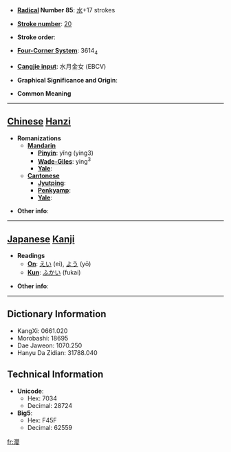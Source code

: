 * '''[[Wiktionary:Chinese radical index| Radical]] Number 85''': [[Wiktionary:Chinese radical index 水|水]]+17 strokes

* '''[[Wiktionary:Chinese total strokes index|Stroke number]]''': [[Wiktionary:Chinese total strokes index 20|20]]

* '''Stroke order''': 

* '''[[Wiktionary:Chinese four corner index|Four-Corner System]]''': 3614<sub>4</sub>

* '''[[Wiktionary:Chinese Cangjie index|Cangjie input]]''': 水月金女 (EBCV)

* '''Graphical Significance and Origin''': 

* '''Common Meaning'''

----

== [[Chinese]] [[Hanzi]] ==

* '''Romanizations'''
** '''[[Mandarin]]'''
*** '''[[Pinyin]]''': yǐng (ying3)
*** '''[[Wade-Giles]]''': ying<sup>3</sup>
*** '''[[Yale]]''': 
** '''[[Cantonese]]'''
*** '''[[Jyutping]]''':
*** '''[[Penkyamp]]''': 
*** '''[[Yale]]''': 

* '''Other info''': 

----

== [[Japanese]] [[Kanji]] ==

* '''Readings'''
** '''[[On]]''': [[えい]] (ei), [[よう]] (yō)
** '''[[Kun]]''': [[ふかい]] (fukai)

* '''Other info''':  

----

== Dictionary Information ==

* KangXi: 0661.020
* Morobashi: 18695
* Dae Jaweon: 1070.250
* Hanyu Da Zidian: 31788.040

== Technical Information ==

* '''Unicode''':
** Hex: 7034
** Decimal: 28724
* '''Big5''':
** Hex: F45F
** Decimal: 62559

[[fr:瀴]]